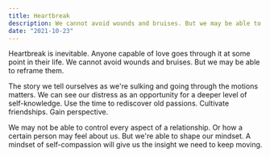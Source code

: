 ```yaml
---
title: Heartbreak
description: We cannot avoid wounds and bruises. But we may be able to reframe them.
date: "2021-10-23"
---
```


Heartbreak is inevitable. Anyone capable of love goes through it at some point in their life. We cannot avoid wounds and bruises. But we may be able to reframe them.

The story we tell ourselves as we're sulking and going through the motions matters. We can see our distress as an opportunity for a deeper level of self-knowledge. Use the time to rediscover old passions. Cultivate friendships. Gain perspective.

We may not be able to control every aspect of a relationship. Or how a certain person may feel about us. But we're able to shape our mindset. A mindset of self-compassion will give us the insight we need to keep moving.
